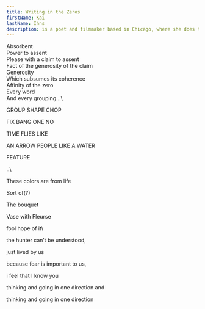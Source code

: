 ```yaml
---
title: Writing in the Zeros
firstName: Kai
lastName: Ihns
description: is a poet and filmmaker based in Chicago, where she does things including edit <a href="https://theyeartheyeartheyeartheyear.bigcartel.com/">The Year</a>, a chapbook press. She's the author of several pamphlets, a dissertation called *Aspect Choreography*, and two books of poems, most recently <a href="https://theelephants.net/ephemera/Of">Of</a> (The Elephants, 2024).
---
```


Absorbent\
 Power to assent\
 Please with a claim to assent\
 Fact of the generosity of the claim\
 Generosity\
 Which subsumes its coherence\
 Affinity of the zero\
 Every word\
 And every grouping...\

<p className="my-0 ml-24 mt-5">GROUP SHAPE CHOP</p>
<p className="my-0 ml-[6.5rem]">FIX BANG ONE NO</p>
<p className="my-0 ml-24">TIME FLIES LIKE</p>
<p className="my-0 mr-4 text-right">AN ARROW PEOPLE LIKE A WATER</p>
<p className="my-0 mr-32 text-right">FEATURE</p>
..\
<p>These colors are from life</p>
<p>Sort of(?)</p>
<p>The bouquet</p>
<p>Vase with Fleurse</p>
fool hope of it\
<p className="text-right">the hunter can’t be understood,</p>
<p className="text-right">just lived by us</p>
<p className="text-right">because fear is important to us,</p>
<p className="text-right">i feel that I know you</p>
<p className="text-right">thinking and going in one direction and</p>
<p className="mr-4 text-right">thinking and going in one direction</p>
